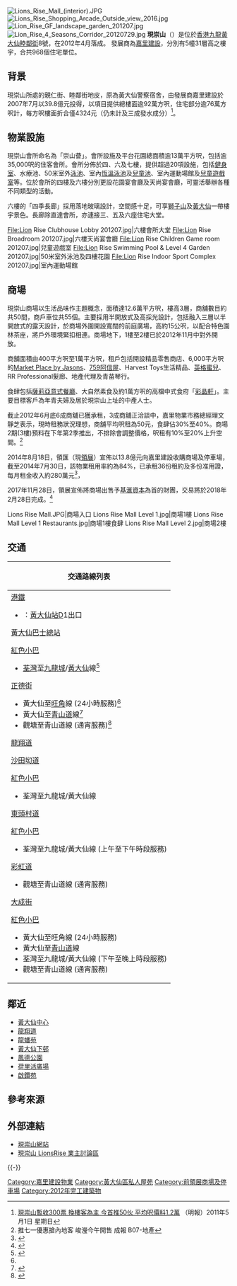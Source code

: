 {{Coord|22.340349|114.196774|source:GoogleMaps|display=title}}
{{Infobox_housinghk 
| name = 現崇山<br/>Lions Rise
| logo= 
| photo = Lion Rise 201207.jpg
| phototitle = 
| address= [[九龍|九龍]][[黃大仙_(香港地方)|黃大仙]][[睦鄰街|睦鄰街]]8號
| lot= 
| developer= [[嘉里建設|嘉里建設]]
| manager= 
| use = 住宅
| blocknumber = 5
| floor_area = 
| floornumber = 31
| yearofcompletion = 2012年4月
| former = 黃大仙警察宿舍
| facilities = 商場、會所、停車場
| website = [http://www.lionsrise.com.hk/ 現崇山]
}}
[[File:Lions_Rise_Mall_(interior).JPG|thumb]]
[[File:Lions_Rise_Shopping_Arcade_Outside_view_2016.jpg|thumb]]
[[File:Lion_Rise_GF_landscape_garden_201207.jpg|thumb]]
[[File:Lion_Rise_4_Seasons_Corridor_20120729.jpg|thumb]]
'''現崇山'''（{{lang-en|'''Lions Rise'''}}）是位於[[香港|香港]][[九龍|九龍]][[黃大仙_(香港地方)|黃大仙]][[睦鄰街|睦鄰街]]8號，在2012年4月落成。 發展商為[[嘉里建設|嘉里建設]]，分別有5幢31層高之樓宇，合共968個住宅單位。

==背景==
現崇山所處的親仁街、睦鄰街地皮，原為黃大仙警察宿舍，由發展商嘉里建設於2007年7月以39.8億元投得，以項目提供總樓面逾92萬方呎，住宅部分逾76萬方呎計，每方呎樓面折合僅4324元（仍未計及三成發水成分）<ref>[http://hk.news.yahoo.com/article/110430/4/o2on.html 現崇山暫收300票 換樓客為主 今首推50伙 平均呎價料1.2萬] {{Wayback|url=http://hk.news.yahoo.com/article/110430/4/o2on.html |date=20110504210411 }} （明報）2011年5月1日 星期日</ref>。

==物業設施==
現崇山會所命名為「崇山薈」。會所設施及平台花園總面積逾13萬平方呎，包括逾35,000呎的住客會所。會所分佈於四、六及七樓，提供超過20項設施，包括[[健身室|健身室]]、水療池、50米室外[[泳池|泳池]]、室內[[恆溫泳池|恆溫泳池]]及[[兒童池|兒童池]]、室內運動場館及[[兒童遊戲室|兒童遊戲室]]等。位於會所的四樓及六樓分別更設花園宴會廳及天尚宴會廳，可靈活舉辦各種不同類型的活動。

六樓的「四季長廊」採用落地玻璃設計，空間感十足，可享[[獅子山_(香港)|獅子山]]及[[黃大仙_(香港地方)|黃大仙]]一帶樓宇景色。長廊除直達會所，亦連接三、五及六座住宅大堂。

<gallery>
File:Lion Rise Clubhouse Lobby 201207.jpg|六樓會所大堂
File:Lion Rise Broadroom 201207.jpg|六樓天尚宴會廳
File:Lion Rise Children Game room 201207.jpg|兒童遊戲室
File:Lion Rise Swimming Pool & Level 4 Garden 201207.jpg|50米室外泳池及四樓花園
File:Lion Rise Indoor Sport Complex 201207.jpg|室內運動場館
</gallery>

==商場==
現崇山商場以生活品味作主題概念，面積達12.6萬平方呎，樓高3層，商舖數目約共50間，商戶車位共55個。主要採用半開放式及高採光設計，包括融入三層以半開放式的露天設計，於商場外圍開設寬闊的前庭廣場，高約15公呎，以配合特色園林茶座，將戶外環境緊扣相連。商場地下，1樓至2樓已於2012年11月中對外開放。

商舖面積由400平方呎至1萬平方呎，租戶包括開設精品零售商店、6,000平方呎的[[Market_Place_by_Jasons|Market Place by Jasons]]、[[759阿信屋|759阿信屋]]、Harvest Toys生活精品、[[英格蜜兒|英格蜜兒]]、RR Professional髮廊、地產代理及青苗琴行。

食肆包括[[薩莉亞|薩莉亞意式餐廳]]、大自然素食及約1萬方呎的高檔中式食府「[[好彩海鮮酒家|彩晶軒]]」。主要目標客戶為年青夫婦及居於現崇山上址的中產人士。

截止2012年6月底6成商舖已獲承租，3成商舖正洽談中，嘉里物業市務總經理文靜芝表示，現時租務狀況理想，商舖平均呎租為50元，食肆佔30%至40%。商場2期(3樓)預料在下年第2季推出，不排除會調整價格，呎租有10%至20%上升空間。<ref>推七一優惠搶內地客 峻瀅今午開售 成報 B07-地產</ref>

2014年8月18日，領匯（現[[領展|領展]]）宣佈以13.8億元向嘉里建設收購商場及停車場，截至2014年7月30日，該物業租用率約為84%，已承租36份租約及多份准用證，每月租金收入約280萬元<ref>{{Cite web |url=http://www.thelinkreit.com/TC/news/Pages/20140818_press.aspx |title=領展網站企業資訊：領匯13.8億港元收購現崇山商場 |access-date=2014-08-19 |archive-url=https://web.archive.org/web/20140820034821/http://www.thelinkreit.com/TC/news/Pages/20140818_press.aspx |archive-date=2014-08-20 |dead-url=yes }}</ref>，

2017年11月28日，領展宣佈將商場出售予[[基滙資本|基滙資本]]為首的財團，交易將於2018年2月28日完成。<ref>{{cite web|title=展拍板230億出售17商場　基匯資本為首財團購入|url=https://www.hk01.com/%E7%B6%93%E6%BF%9F/137210/%E9%A0%98%E5%B1%95%E6%8B%8D%E6%9D%BF230%E5%84%84%E5%87%BA%E5%94%AE17%E5%95%86%E5%A0%B4-%E5%9F%BA%E5%8C%AF%E8%B3%87%E6%9C%AC%E7%82%BA%E9%A6%96%E8%B2%A1%E5%9C%98%E8%B3%BC%E5%85%A5|publisher=香港01|accessdate=2017-11-30|date=2017-11-28}}</ref>
<gallery>
Lions Rise Mall.JPG|商場入口
Lions Rise Mall Level 1.jpg|商場1樓
Lions Rise Mall Level 1 Restaurants.jpg|商場1樓食肆
Lions Rise Mall Level 2.jpg|商場2樓
</gallery>

== 交通 ==
{| class="mw-collapsible mw-collapsed wikitable" 
! 交通路線列表
|-
|
;[[港鐵|港鐵]]
*{{港鐵路線標誌|KTL}}：[[黃大仙站|黃大仙站]]D1出口
;[[黃大仙巴士總站|黃大仙巴士總站]]
{{九龍新界巴士簡單列表|9|11|82X|85M}}{{過海隧道巴士簡單列表|106|106A|106P}}{{九龍專線小巴簡單列表|20M|54S|79M}}
;[[紅色小巴|紅色小巴]]
*[[荃灣|荃灣]]至[[九龍城|九龍城]]/[[黃大仙_(香港地方)|黃大仙]]線<ref name="#1">{{Cite web |url=http://www.16seats.net/chi/rmb/r_kn45.html |title=荃灣荃灣街市街　—　黃大仙及九龍城 |access-date=2016-12-11 |archive-date=2016-10-29 |archive-url=https://web.archive.org/web/20161029011005/http://www.16seats.net/chi/rmb/r_kn45.html |dead-url=no }}</ref>
;[[正德街|正德街]]
{{九龍專線小巴簡單列表|20M|33M|54S}}
*黃大仙至[[旺角|旺角]]線 (24小時服務)<ref name="#1"/>
*黃大仙至[[青山道|青山道]]線<ref>{{Cite web |url=http://www.16seats.net/chi/rmb/r_k62.html |title=黃大仙及九龍城　—　青山道 |accessdate=2016-12-11 |archive-date=2016-10-05 |archive-url=https://web.archive.org/web/20161005052019/http://www.16seats.net/chi/rmb/r_k62.html |dead-url=no }}</ref>
*觀塘至青山道線 (通宵服務)<ref>{{Cite web |url=http://www.16seats.net/chi/rmb/r_k22.html |title=觀塘及黃大仙　—　青山道 |accessdate=2016-12-11 |archive-date=2016-09-27 |archive-url=https://web.archive.org/web/20160927232923/http://www.16seats.net/chi/rmb/r_k22.html |dead-url=no }}</ref>
;[[龍翔道|龍翔道]]
{{九龍新界巴士簡單列表|2F|3C|11C|33|33B|38|38P|40|40A|40P|42C|61X|62P|62X|69C|74A|75X|80|80A|80P|84M|89|89B|211|214|214P|252X|258A|258D|258P|258S|258X|259D|259X|267X|268A|268C|268P|269C|269S|290|290A|290B|290X|889|X42C|N214|N290}}
{{大嶼山巴士簡單列表|A26|A29|A29P|E22|E22A|E22C|E22P|E22S|E22X|N29|NA29}}{{過海隧道巴士簡單列表|113}}{{新界專線小巴簡單列表|501S|805S}}
;[[沙田㘭道|沙田㘭道]]
{{九龍專線小巴簡單列表|18M|37A|37M|38M}}
;[[紅色小巴|紅色小巴]]
*荃灣至九龍城/黃大仙線
;[[東頭村道|東頭村道]]
{{九龍新界巴士簡單列表|9|10|11}}{{過海隧道巴士簡單列表|106|106P|113}}{{九龍專線小巴簡單列表|33M|54|88}}
;[[紅色小巴|紅色小巴]]
*荃灣至九龍城/黃大仙線 (上午至下午時段服務)
;[[彩虹道|彩虹道]]
{{九龍新界巴士簡單列表|3B|3X|5C|5P|5X|6D|6P|9|10|11|21|61X|82X|85M|95|203E|203X|N216}}{{過海隧道巴士簡單列表|101R|111|111P|113|116|N121}}{{大嶼山巴士簡單列表|E23|E23A|N23}}
{{九龍專線小巴簡單列表|19|20|54S|70|70A|79M|88}}{{新界專線小巴簡單列表|111}}
*觀塘至青山道線 (通宵服務)
;[[大成街|大成街]]
{{九龍新界巴士簡單列表|9|11}}{{過海隧道巴士簡單列表|106|106P}}{{九龍專線小巴簡單列表|20M|39M|52|88}}
;[[紅色小巴|紅色小巴]]
*黃大仙至旺角線 (24小時服務)
*黃大仙至[[青山道|青山道]]線
*荃灣至九龍城/黃大仙線 (下午至晚上時段服務)
*觀塘至青山道線 (通宵服務)
|}

== 鄰近 ==
* [[黃大仙中心|黃大仙中心]]
* [[龍翔道|龍翔道]]
* [[龍蟠苑|龍蟠苑]]
* [[黃大仙下邨|黃大仙下邨]]
* [[鳳德公園|鳳德公園]]
* [[荷里活廣場|荷里活廣場]]
* [[啟鑽苑|啟鑽苑]]

==參考來源==
{{reflist}}

==外部連結==
{{stack begin}}
{{commonscat|Lions Rise, Hong Kong}}
{{stack end}}
*[http://www.lionsrise.com.hk/ 現崇山網站] {{Wayback|url=http://www.lionsrise.com.hk/ |date=20210304034911 }}
*[https://web.archive.org/web/20130424034606/http://hklionsrise.com/ 現崇山 LionsRise 業主討論區]

{{-}}
{{嘉里集團}}
{{前領展物業}}

[[Category:嘉里建設物業|Category:嘉里建設物業]]
[[Category:黃大仙區私人屋苑|Category:黃大仙區私人屋苑]]
[[Category:前領展商場及停車場|Category:前領展商場及停車場]]
[[Category:2012年完工建築物|Category:2012年完工建築物]]
